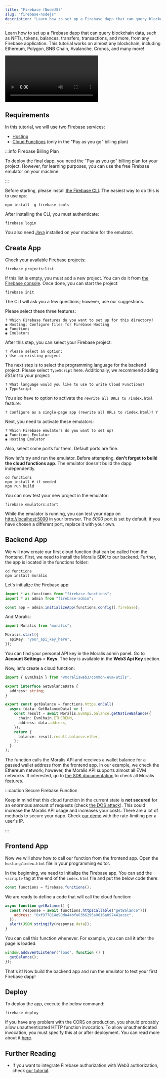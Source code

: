 ```yaml
---
title: "Firebase (NodeJS)"
slug: "firebase-nodejs"
description: "Learn how to set up a Firebase dapp that can query blockchain data, such as NFTs, tokens, balances, transfers, transactions, and more, from any Firebase application. This tutorial works on almost any blockchain, including Ethereum, Polygon, BNB Chain, Avalanche, Cronos, and many more!"
---
```


Learn how to set up a Firebase dapp that can query blockchain data, such as NFTs, tokens, balances, transfers, transactions, and more, from any Firebase application. This tutorial works on almost any blockchain, including Ethereum, Polygon, BNB Chain, Avalanche, Cronos, and many more!

<video controls>
  <source src="/video/4f09542-moralis-firebase-2.mp4"/>
</video>

## Requirements

In this tutorial, we will use two Firebase services:


  - <a href="https://firebase.google.com/docs/hosting">Hosting</a>
  - <a href="https://firebase.google.com/docs/functions">Cloud Functions</a> (only in the "Pay as you go" billing plan)


:::info Firebase Billing Plan

To deploy the final dapp, you need the "Pay as you go" billing plan for your project. However, for learning purposes, you can use the free Firebase emulator on your machine.

:::

Before starting, please install [the Firebase CLI](https://firebase.google.com/docs/cli). The easiest way to do this is to use `npm`:

```
npm install -g firebase-tools
```

After installing the CLI, you must authenticate:

```
firebase login
```

You also need [Java](https://www.oracle.com/java/technologies/javase/jdk18-archive-downloads.html) installed on your machine for the emulator.

## Create App

Check your available Firebase projects:

```shell
firebase projects:list
```

If this list is empty, you must add a new project. You can do it from [the Firebase console](https://console.firebase.google.com/). Once done, you can start the project:

```shell
firebase init
```

The CLI will ask you a few questions; however, use our suggestions.

Please select these three features:

```
? Which Firebase features do you want to set up for this directory?
◉ Hosting: Configure files for Firebase Hosting
◉ Functions
◉ Emulators
```

After this step, you can select your Firebase project:

```
? Please select an option:
❯ Use an existing project
```

The next step is to select the programming language for the backend project. Please select `TypeScript` here. Additionally, we recommend adding _ESLint_ to your project:

```
? What language would you like to use to write Cloud Functions?
❯ TypeScript
```

You also have to option to activate the `rewrite all URLs to /index.html` feature:

```
? Configure as a single-page app (rewrite all URLs to /index.html)? Y
```

Next, you need to activate these emulators:

```
? Which Firebase emulators do you want to set up?
◉ Functions Emulator
◉ Hosting Emulator
```

Also, select some ports for them. Default ports are fine.

Now let's try and run the emulator. Before attempting, **don't forget to build the cloud functions app**. The emulator doesn't build the dapp independently.

```shell
cd functions
npm install # if needed
npm run build
```

You can now test your new project in the emulator:

```shell
firebase emulators:start
```

While the emulator is running, you can test your dapp on [http://localhost:5000](http://localhost:5000) in your browser. The _5000_ port is set by default; if you have chosen a different port, replace it with your own.

## Backend App

We will now create our first cloud function that can be called from the frontend. First, we need to install the Moralis SDK to our backend. Further, the app is located in the functions folder:

```
cd functions
npm install moralis
```

Let's initialize the Firebase app:

```typescript functions/src/index.ts
import * as functions from "firebase-functions";
import * as admin from "firebase-admin";

const app = admin.initializeApp(functions.config().firebase);
```

And Moralis:

```typescript functions/src/index.ts
import Moralis from "moralis";

Moralis.start({
  apiKey: "your_api_key_here",
});
```

You can find your personal API key in the Moralis admin panel. Go to **Account Settings** > **Keys**. The key is available in the **Web3 Api Key** section.

Now, let's create a cloud function:

```typescript functions/src/index.ts
import { EvmChain } from "@moralisweb3/common-evm-utils";

export interface GetBalanceData {
  address: string;
}

export const getBalance = functions.https.onCall(
  async (data: GetBalanceData) => {
    const result = await Moralis.EvmApi.balance.getNativeBalance({
      chain: EvmChain.ETHEREUM,
      address: data.address,
    });
    return {
      balance: result.result.balance.ether,
    };
  }
);
```

The function calls the Moralis API and receives a wallet balance for a passed wallet address from the frontend app. In our example, we check the Ethereum network; however, the Moralis API supports almost all EVM networks. If interested, go to [the SDK documentation](/web3-data-api/evm/moralis-sdk) to check all Moralis features.

:::caution Secure Firebase Function

Keep in mind that this cloud function in the current state is **not secured** for an enormous amount of requests (check [the DOS attack](https://en.wikipedia.org/wiki/Denial-of-service_attack)). This could increase the Moralis API usage and increases your costs. There are a lot of methods to secure your dapp. Check [our demo](https://github.com/MoralisWeb3/Moralis-JS-SDK/tree/main/demos/firebase-proxy) with the rate-limiting per a user's IP.

:::

## Frontend App

Now we will show how to call our function from the frontend app. Open the `hosting/index.html` file in your programming editor.

In the beginning, we need to initialize the Firebase app. You can add the `<script>` tag at the end of the `index.html` file and put the below code there:

```javascript hosting/index.html
const functions = firebase.functions();
```

We are ready to define a code that will call the cloud function:

```javascript hosting/index.html
async function getBalance() {
  const response = await functions.httpsCallable("getBalance")({
    address: "0xf977814e90da44bfa03b6295a0616a897441acec",
  });
  alert(JSON.stringify(response.data));
}
```

You can call this function whenever. For example, you can call it after the page is loaded:

```javascript hosting/index.html
window.addEventListener("load", function () {
  getBalance();
});
```

That's it! Now build the backend app and run the emulator to test your first Firebase dapp!

## Deploy

To deploy the app, execute the below command:

```
firebase deploy
```

If you have any problem with the CORS on production, you should probably allow unauthenticated HTTP function invocation. To allow unauthenticated invocation, you must specify this at or after deployment. You can read more about it [here](https://cloud.google.com/functions/docs/securing/managing-access-iam#allowing_unauthenticated_http_function_invocation).

## Further Reading

- If you want to integrate Firebase authorization with Web3 authorization, check [our tutorial](/authentication-api/evm/integrations/firebase-nodejs).
